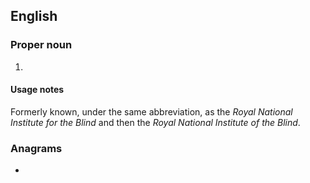==English==

===Proper noun===
{{en-proper noun}}

# {{lb|en|UK}} {{initialism of|{{w|Royal National Institute of Blind People}}|lang=en}}

====Usage notes====
Formerly known, under the same abbreviation, as the ''Royal National Institute for the Blind'' and then the ''Royal National Institute of the Blind''.

===Anagrams===
* {{anagrams|en|a=binr|Brin|brin}}